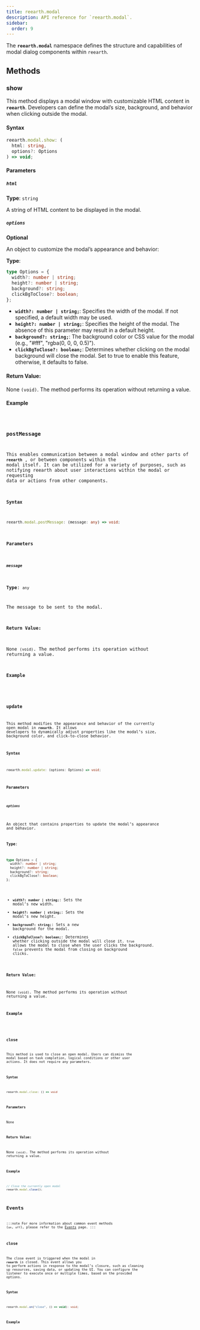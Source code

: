 ```yaml
---
title: reearth.modal
description: API reference for `reearth.modal`.
sidebar:
  order: 9
---
```


The **`reearth.modal`** namespace defines the structure and capabilities of modal dialog components within `reearth`.


## Methods

### show

This method displays a modal window with customizable HTML content in **`reearth`**. Developers can define the modal’s size, background, and behavior when clicking outside the modal.

#### Syntax

```ts
reearth.modal.show: (
  html: string,
  options?: Options
) => void;
```

#### Parameters

##### `html`

**Type**: `string`

A string of HTML content to be displayed in the modal.

##### `options`

**Optional**

An object to customize the modal’s appearance and behavior:

**Type**:

```ts
type Options = {
  width?: number | string;
  height?: number | string;
  background?: string;
  clickBgToClose?: boolean;
};
```

- **`width?: number | string;`**: Specifies the width of the modal. If not specified, a default width may be used.
- **`height?: number | string;`**: Specifies the height of the modal. The absence of this parameter may result in a default height.
- **`background?: string;`**: The background color or CSS value for the modal (e.g., "#fff", "rgba(0, 0, 0, 0.5)").
- **`clickBgToClose?: boolean;`**: Determines whether clicking on the modal background will close the modal. Set to true to enable this feature, otherwise, it defaults to false.

#### Return Value:

None `(void)`. The method performs its operation without returning a value.

#### Example


<Code code={clearNoCheck(ShowModalCode)} lang="ts" />

### postMessage

This enables communication between a modal window and other parts of **`reearth`** , or between components within the modal itself. It can be utilized for a variety of purposes, such as notifying reearth about user interactions within the modal or requesting data or actions from other components.

#### Syntax

```ts
reearth.modal.postMessage: (message: any) => void;
```

#### Parameters

##### `message`

**Type**: `any`

The message to be sent to the modal.

#### Return Value:

None `(void)`. The method performs its operation without returning a value.

#### Example


<Code code={clearNoCheck(PostModalCode)} lang="ts" />

### update

This method modifies the appearance and behavior of the currently open modal in **`reearth`**. It allows developers to dynamically adjust properties like the modal’s size, background color, and click-to-close behavior.

#### Syntax

```ts
reearth.modal.update: (options: Options) => void;
```

#### Parameters

##### `options`

An object that contains properties to update the modal’s appearance and behavior.

**Type**:

```ts
type Options = {
  width?: number | string;
  height?: number | string;
  background?: string;
  clickBgToClose?: boolean;
};
```

- **`width?: number | string;`**: Sets the modal’s new width.
- **`height?: number | string;`**: Sets the modal’s new height.
- **`background?: string;`**: Sets a new background for the modal.
- **`clickBgToClose?: boolean;`**: Determines whether clicking outside the modal will close it. `true` allows the modal to close when the user clicks the background. `false` prevents the modal from closing on background clicks.

#### Return Value:

None `(void)`. The method performs its operation without returning a value.

#### Example


<Code code={clearNoCheck(UpdateModalCode)} lang="ts" />

### close

This method is used to close an open modal. Users can dismiss the modal based on task completion, logical conditions or other user actions. It does not require any parameters.

#### Syntax

```ts
reearth.modal.close: () => void
```

#### Parameters

None

#### Return Value:

None `(void)`. The method performs its operation without returning a value.

#### Example

```ts
// Close the currently open modal
reearth.modal.close();
```

## Events

:::note
For more information about common event methods (`on`, `off`), please refer to the [Events](/plugin-api/events) page.
:::

### close

The close event is triggered when the modal in **`reearth`** is closed. This event allows you to perform actions in response to the modal’s closure, such as cleaning up resources, saving data, or updating the UI. You can configure the listener to execute once or multiple times, based on the provided options.

#### Syntax

```ts
reearth.modal.on("close", () => void): void;
```

#### Example


<Code code={clearNoCheck(ModalCloseEventCode)} lang="ts" />

